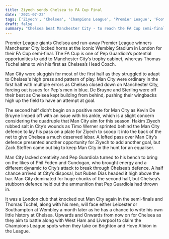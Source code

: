 ```yaml
---
title: Ziyech sends Chelsea to FA Cup Final
date: '2021-07-22'
tags: ['Ziyech', 'Chelsea', 'Champions League', 'Premier League', 'Football']
draft: false
summary: "Chelsea beat Manchester City - to reach the FA Cup semi-finals. Hakim Ziyech scored Chelsea's only goal of the game in the first half. Thomas Tuchel aims to win his first match as Chelsea head coach against Man City next month."
---
```


Premier League giants Chelsea and run-away Premier League winners Manchester City locked horns at the iconic Wembley Stadium in London for their FA Cup semi-final. The FA Cup is one of Pep Guardiola’s potential opportunities to add to Manchester City’s trophy cabinet, whereas Thomas Tuchel aims to win his first as Chelsea’s Head Coach.

Man City were sluggish for most of the first half as they struggled to adapt to Chelsea's high press and pattern of play. Man City were ordinary in the first half with multiple errors as Chelsea closed down on Manchester City, forcing out issues for Pep's men in blue. De Bruyne and Sterling were off their best as Chelsea kept building from behind, pushing their wingbacks high up the field to have an attempt at goal.

The second half didn’t begin on a positive note for Man City as Kevin De Bruyne limped off with an issue with his ankle, which is a slight concern considering the quadruple that Man City aim for this season. Hakim Ziyech rubbed salt in City’s wounds as Timo Werner sprinted behind the Man City defence to lay his pass on a plate for Ziyech to scoop it into the back of the net to give Chelsea a much deserved lebar. A lofted pass over Man City’s defence presented another opportunity for Ziyech to add another goal, but Zack Steffen came out big to keep Man City in the hunt for an equaliser.

Man City lacked creativity and Pep Guardiola turned to his bench to bring on the likes of Phil Foden and Gundogan, who brought energy and a different dynamic to City’s attack to break through Chelsea’s defence. A half chance arrived at City’s disposal, but Ruben Dias headed it high above the bar. Man City dominated for huge chunks of the second half, but Chelsea’s stubborn defence held out the ammunition that Pep Guardiola had thrown in.

It was a London club that knocked out Man City again in the semi-finals and Thomas Tuchel, along with his men, will face either Leicester or Southampton at Wembley a month later as he has a chance to write his own little history at Chelsea. Upwards and Onwards from now on for Chelsea as they aim to battle along with West Ham and Liverpool to claim the Champions League spots when they take on Brighton and Hove Albion in the League.
